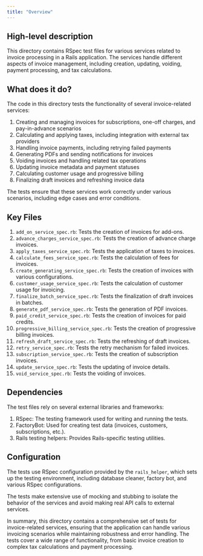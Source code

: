 ```yaml
---
title: "Overview"
---
```


## High-level description
This directory contains RSpec test files for various services related to invoice processing in a Rails application. The services handle different aspects of invoice management, including creation, updating, voiding, payment processing, and tax calculations.

## What does it do?
The code in this directory tests the functionality of several invoice-related services:

1. Creating and managing invoices for subscriptions, one-off charges, and pay-in-advance scenarios
2. Calculating and applying taxes, including integration with external tax providers
3. Handling invoice payments, including retrying failed payments
4. Generating PDFs and sending notifications for invoices
5. Voiding invoices and handling related tax operations
6. Updating invoice metadata and payment statuses
7. Calculating customer usage and progressive billing
8. Finalizing draft invoices and refreshing invoice data

The tests ensure that these services work correctly under various scenarios, including edge cases and error conditions.

## Key Files

1. `add_on_service_spec.rb`: Tests the creation of invoices for add-ons.
2. `advance_charges_service_spec.rb`: Tests the creation of advance charge invoices.
3. `apply_taxes_service_spec.rb`: Tests the application of taxes to invoices.
4. `calculate_fees_service_spec.rb`: Tests the calculation of fees for invoices.
5. `create_generating_service_spec.rb`: Tests the creation of invoices with various configurations.
6. `customer_usage_service_spec.rb`: Tests the calculation of customer usage for invoicing.
7. `finalize_batch_service_spec.rb`: Tests the finalization of draft invoices in batches.
8. `generate_pdf_service_spec.rb`: Tests the generation of PDF invoices.
9. `paid_credit_service_spec.rb`: Tests the creation of invoices for paid credits.
10. `progressive_billing_service_spec.rb`: Tests the creation of progressive billing invoices.
11. `refresh_draft_service_spec.rb`: Tests the refreshing of draft invoices.
12. `retry_service_spec.rb`: Tests the retry mechanism for failed invoices.
13. `subscription_service_spec.rb`: Tests the creation of subscription invoices.
14. `update_service_spec.rb`: Tests the updating of invoice details.
15. `void_service_spec.rb`: Tests the voiding of invoices.

## Dependencies
The test files rely on several external libraries and frameworks:

1. RSpec: The testing framework used for writing and running the tests.
2. FactoryBot: Used for creating test data (invoices, customers, subscriptions, etc.).
3. Rails testing helpers: Provides Rails-specific testing utilities.

## Configuration
The tests use RSpec configuration provided by the `rails_helper`, which sets up the testing environment, including database cleaner, factory bot, and various RSpec configurations.

The tests make extensive use of mocking and stubbing to isolate the behavior of the services and avoid making real API calls to external services.

In summary, this directory contains a comprehensive set of tests for invoice-related services, ensuring that the application can handle various invoicing scenarios while maintaining robustness and error handling. The tests cover a wide range of functionality, from basic invoice creation to complex tax calculations and payment processing.
